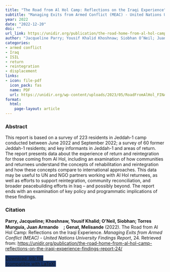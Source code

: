 ```yaml
---
title: "The Road from Al Hol Camp: Reflections on the Iraqi Experience"
subtitle: "Managing Exits from Armed Conflict (MEAC) - United Nations University Findings Report" 
year: 2022
date: "2022-12-20"
doi: ""
url_link: https://unidir.org/publication/the-road-home-from-al-hol-camp-reflections-on-the-iraqi-experience-findings-report-24/
author: "Jacqueline Parry; Yousif Khalid Khoshnaw; Siobhan O’Neil; Juan Armando Torres Munguía; Melisande Genat"
categories:
- armed conflict 
- Iraq
- ISIL
- return
- reintegration
- displacement
links:
- icon: file-pdf
  icon_pack: fas
  name: PDF
  url: https://unidir.org/wp-content/uploads/2023/05/RoadFromAlHol_FINAL-1.pdf
format: 
  html: 
    page-layout: article
---
```


### Abstract 
This report is based on a survey of 223 residents in Jeddah-1 camp conducted between June 2022 and September 2022; a survey of 60 former Jeddah-1 residents; and key informants in Jeddah-1 and areas of return.
The report presents data about the experience of return and reintegration for those coming from Al Hol, including an examination of how communities and returnees understand the concepts of rehabilitation and reintegration and how these concepts compare to international approaches.
This data may be useful to UN and NGO partners working with Al Hol returnees, as well as efforts to support reintegration, community reconciliation, and broader peacebuilding efforts in Iraq – and possibly beyond. The report ends with an examination of key policy and programmatic implications of these findings. 

### Citation
<p><b>Parry, Jacqueline; Khoshnaw, Yousif Khalid; O’Neil, Siobhan; Torres Munguía, Juan Armando<a href="https://orcid.org/0000-0003-3432-6941" target="_blank"><img src="https://info.orcid.org/wp-content/uploads/2019/11/orcid_16x16.png" height="16" width="16" ></a>; Genat, Melisande</b> (2022). The Road from Al Hol Camp: Reflections on the Iraqi Experience. <i>Managing Exits from Armed Conflict (MEAC) - United Nations University Findings Report</i>, 24. Retrieved from: <a href="https://unidir.org/publication/the-road-home-from-al-hol-camp-reflections-on-the-iraqi-experience-findings-report-24/" target="_blank">https://unidir.org/publication/the-road-home-from-al-hol-camp-reflections-on-the-iraqi-experience-findings-report-24/</a></p>

```{=html}

  <div class="container text-center mt-4" >
  <a href="cite.bib" class="btn custom-btn mt-1" style="border:1px solid #153268; background-color: #153268; margin-top: 5px;" download>
    <i class="fas fa-cloud-arrow-down"></i> Download .bib file <br> (compatible with LaTeX)
  </a>

```
